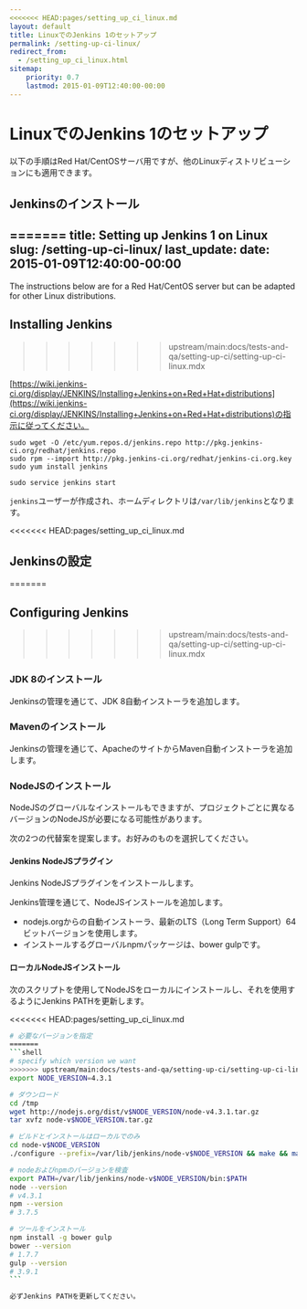 ```yaml
---
<<<<<<< HEAD:pages/setting_up_ci_linux.md
layout: default
title: LinuxでのJenkins 1のセットアップ
permalink: /setting-up-ci-linux/
redirect_from:
  - /setting_up_ci_linux.html
sitemap:
    priority: 0.7
    lastmod: 2015-01-09T12:40:00-00:00
---
```


# <i class="fa fa-stethoscope"></i> LinuxでのJenkins 1のセットアップ

以下の手順はRed Hat/CentOSサーバ用ですが、他のLinuxディストリビューションにも適用できます。

## Jenkinsのインストール
=======
title: Setting up Jenkins 1 on Linux
slug: /setting-up-ci-linux/
last_update:
  date: 2015-01-09T12:40:00-00:00
---

The instructions below are for a Red Hat/CentOS server but can be adapted for other Linux distributions.


## Installing Jenkins
>>>>>>> upstream/main:docs/tests-and-qa/setting-up-ci/setting-up-ci-linux.mdx

[https://wiki.jenkins-ci.org/display/JENKINS/Installing+Jenkins+on+Red+Hat+distributions](https://wiki.jenkins-ci.org/display/JENKINS/Installing+Jenkins+on+Red+Hat+distributions)の指示に従ってください。

```shell
sudo wget -O /etc/yum.repos.d/jenkins.repo http://pkg.jenkins-ci.org/redhat/jenkins.repo
sudo rpm --import http://pkg.jenkins-ci.org/redhat/jenkins-ci.org.key
sudo yum install jenkins

sudo service jenkins start
```

`jenkins`ユーザーが作成され、ホームディレクトリは`/var/lib/jenkins`となります。

<<<<<<< HEAD:pages/setting_up_ci_linux.md
## Jenkinsの設定
=======

## Configuring Jenkins
>>>>>>> upstream/main:docs/tests-and-qa/setting-up-ci/setting-up-ci-linux.mdx

### JDK 8のインストール

Jenkinsの管理を通じて、JDK 8自動インストーラを追加します。

### Mavenのインストール

Jenkinsの管理を通じて、ApacheのサイトからMaven自動インストーラを追加します。

### NodeJSのインストール

NodeJSのグローバルなインストールもできますが、プロジェクトごとに異なるバージョンのNodeJSが必要になる可能性があります。

次の2つの代替案を提案します。お好みのものを選択してください。

#### Jenkins NodeJSプラグイン

Jenkins NodeJSプラグインをインストールします。

Jenkins管理を通じて、NodeJSインストールを追加します。

- nodejs.orgからの自動インストーラ、最新のLTS（Long Term Support）64ビットバージョンを使用します。
- インストールするグローバルnpmパッケージは、bower gulpです。

#### ローカルNodeJSインストール

次のスクリプトを使用してNodeJSをローカルにインストールし、それを使用するようにJenkins PATHを更新します。

<<<<<<< HEAD:pages/setting_up_ci_linux.md
~~~ bash
# 必要なバージョンを指定
=======
```shell
# specify which version we want
>>>>>>> upstream/main:docs/tests-and-qa/setting-up-ci/setting-up-ci-linux.mdx
export NODE_VERSION=4.3.1

# ダウンロード
cd /tmp
wget http://nodejs.org/dist/v$NODE_VERSION/node-v4.3.1.tar.gz
tar xvfz node-v$NODE_VERSION.tar.gz

# ビルドとインストールはローカルでのみ
cd node-v$NODE_VERSION
./configure --prefix=/var/lib/jenkins/node-v$NODE_VERSION && make && make install

# nodeおよびnpmのバージョンを検査
export PATH=/var/lib/jenkins/node-v$NODE_VERSION/bin:$PATH
node --version
# v4.3.1
npm --version
# 3.7.5

# ツールをインストール
npm install -g bower gulp
bower --version
# 1.7.7
gulp --version
# 3.9.1
```

必ずJenkins PATHを更新してください。
